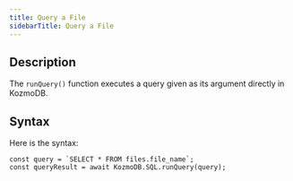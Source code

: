 ```yaml
---
title: Query a File
sidebarTitle: Query a File
---
```


## Description

The `runQuery()` function executes a query given as its argument directly in KozmoDB.

## Syntax

Here is the syntax:

```
const query = `SELECT * FROM files.file_name`;
const queryResult = await KozmoDB.SQL.runQuery(query);
```
